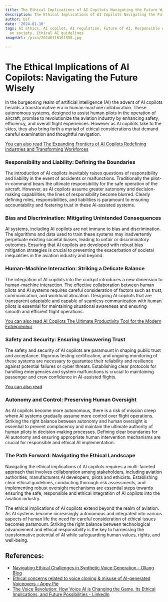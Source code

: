 ```yaml
---
title: The Ethical Implications of AI Copilots Navigating the Future Wisely
description: The Ethical Implications of AI Copilots Navigating the Future Wisely
author: Usf
date: '2024-01-10'
tags: AI ethics, AI copilot, AI regulation, Future of AI, Responsible AI, AI impact
  on society, Ethical AI guidelines
imageUrl: /pixa/20240116161558.jpg

---
```

# **The Ethical Implications of AI  Copilots: Navigating the Future  Wisely**

In  the burgeoning realm of artificial intelligence (AI) the  advent of AI copilots heralds a transformative era in human-machine collaboration. These autonomous systems, designed to assist human pilots in the operation of aircraft, promise to revolutionize the aviation industry by enhancing safety, efficiency,  and overall flight experiences. However as AI copilots take to the skies, they also bring forth a myriad of ethical considerations that demand careful examination and thoughtful navigation.

[You can also read The Expanding Frontiers of AI Copilots Redefining industries and Transforming Workforces](The%20Expanding%20Frontiers%20of%20AI%20Copilots%20Redefining%20industries%20and%20Transforming%20Workforces)


### **Responsibility and Liability:  Defining  the Boundaries**

The introduction of AI copilots inevitably raises questions of responsibility and  liability in the  event of accidents  or malfunctions. Traditionally the pilot-in-command bears the ultimate responsibility for  the safe operation of the aircraft. However, as AI copilots assume greater autonomy and decision-making capabilities, the lines  of responsibility become blurred. Clearly defining roles, responsibilities, and liabilities is paramount to ensuring accountability and fostering trust  in these AI-assisted systems.

### **Bias  and Discrimination:  Mitigating  Unintended Consequences**

AI systems, including AI  copilots  are not immune to  bias  and discrimination. The algorithms and data  used to train these systems may  inadvertently perpetuate existing societal biases, leading to unfair or discriminatory outcomes. Ensuring that AI copilots are developed with robust bias mitigation strategies is crucial to  preventing the exacerbation of societal inequalities in the aviation industry and beyond.

###  **Human-Machine Interaction: Striking  a  Delicate Balance**

The integration of  AI copilots into  the cockpit introduces a new dimension to human-machine interaction. The effective collaboration between human  pilots and AI systems requires careful consideration of factors such as trust, communication, and workload allocation. Designing AI copilots  that  are transparent adaptable and capable of seamless communication with human pilots  is essential for maintaining situational awareness and ensuring smooth and efficient flight operations.

[You can also read AI Copilots The Ultimate Productivity Tool for the Modern Entrepreneur](AI%20Copilots%20The%20Ultimate%20Productivity%20Tool%20for%20the%20Modern%20Entrepreneur)


### **Safety and Security: Ensuring Unwavering Trust**

The safety and security  of AI copilots  are paramount in shaping public trust and acceptance.  Rigorous testing certification, and ongoing monitoring  of these systems are necessary  to guarantee their reliability and resilience against potential failures or cyber threats. Establishing clear protocols  for handling emergencies and  system malfunctions is crucial to maintaining  passenger  and  crew confidence in AI-assisted flights.

[You can also read ]()


### **Autonomy and Control: Preserving Human Oversight**

As AI copilots become  more autonomous, there is a risk of mission creep where AI systems gradually assume more control over flight operations. Striking the right balance between autonomy and human oversight is essential to prevent complacency and maintain the ultimate authority of human pilots in  decision-making processes. Defining clear boundaries for AI autonomy  and ensuring appropriate human intervention mechanisms are crucial for responsible and ethical AI implementation.

### **The Path Forward: Navigating the Ethical Landscape**

Navigating the ethical  implications of AI copilots requires  a multi-faceted approach that involves collaboration among  stakeholders, including aviation authorities, manufacturers AI developers, pilots and ethicists. Establishing clear ethical guidelines, conducting  thorough risk assessments, and implementing robust oversight mechanisms are essential steps towards ensuring the safe, responsible and ethical integration of AI copilots into the aviation industry.

The ethical implications of AI copilots extend  beyond the realm of aviation. As AI systems become increasingly autonomous and integrated into various  aspects of human life the need for careful consideration of ethical issues  becomes paramount. Striking the right balance between technological advancement and  ethical  responsibility is  the key to  harnessing the transformative potential of AI while safeguarding  human values, rights, and well-being.

## References:
- [Navigating Ethical Challenges in Synthetic Voice Generation - Ollang Blog](https://blog.ollang.com/en/blog-details/navigating-ethical-challenges-in-synthetic-voice-generation)
- [Ethical concerns related to voice cloning & misuse of AI-generated Voiceovers - Appy Pie](https://www.appypie.com/blog/ethical-concerns-ai-generated-voiceovers)
- [The Voice Revolution: How Voice AI is Changing the Game, Its Ethical Implications, and Future Possibilities - LinkedIn](https://www.linkedin.com/pulse/voice-revolution-how-ai-changing-game-its-ethical-future-bart-veenman)
